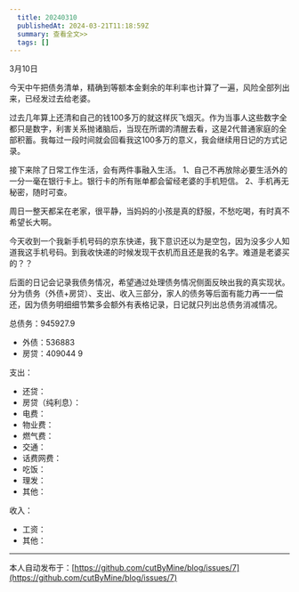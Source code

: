 ```yaml
---
  title: 20240310
  publishedAt: 2024-03-21T11:18:59Z
  summary: 查看全文>>
  tags: []
---
```


3月10日

今天中午把债务清单，精确到等额本金剩余的年利率也计算了一遍，风险全部列出来，已经发过去给老婆。

过去几年算上还清和自己的钱100多万的就这样灰飞烟灭。作为当事人这些数字全都只是数字，利害关系抛诸脑后，当现在所谓的清醒去看，这是2代普通家庭的全部积蓄。我每过一段时间就会回看我这100多万的意义，我会继续用日记的方式记录。

接下来除了日常工作生活，会有两件事融入生活。
1、自己不再放除必要生活外的一分一毫在银行卡上。银行卡的所有账单都会留经老婆的手机短信。
2、手机再无秘密，随时可查。

周日一整天都呆在老家，很平静，当妈妈的小孩是真的舒服，不愁吃喝，有时真不希望长大啊。

今天收到一个我新手机号码的京东快递，我下意识还以为是空包，因为没多少人知道我这手机号码。到我收快递的时候发现干衣机而且还是我的名字。难道是老婆买的？？

后面的日记会记录我债务情况，希望通过处理债务情况侧面反映出我的真实现状。分为债务（外债+房贷）、支出、收入三部分，家人的债务等后面有能力再一一偿还，因为债务明细细节繁多会额外有表格记录，日记就只列出总债务消减情况。

总债务：945927.9
- 外债：536883
- 房贷：409044 9

支出：
- 还贷：
- 房贷（纯利息）：
- 电费：
- 物业费：
- 燃气费：
- 交通：
- 话费网费：
- 吃饭：
- 理发：
- 其他：

收入：
- 工资：
- 其他：


---
本人自动发布于：[https://github.com/cutByMine/blog/issues/7](https://github.com/cutByMine/blog/issues/7)
